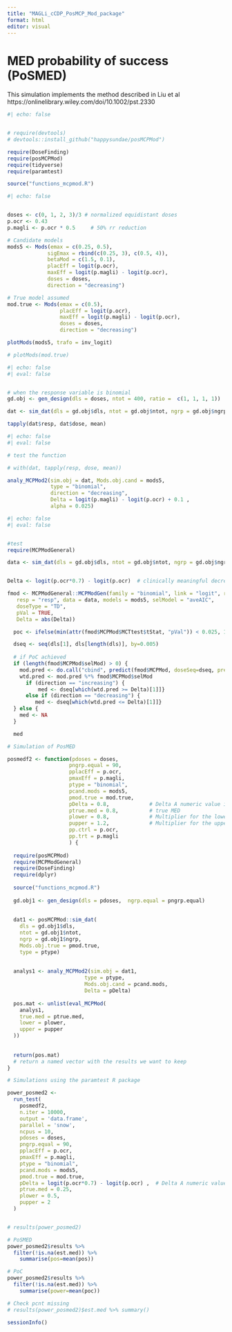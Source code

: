 ```yaml
---
title: "MAGLi_cCDP_PosMCP_Mod_package"
format: html
editor: visual
---
```


# MED probability of success (PoSMED)

This simulation implements the method described in Liu et al https://onlinelibrary.wiley.com/doi/10.1002/pst.2330

```r
#| echo: false


# require(devtools)
# devtools::install_github("happysundae/posMCPMod")

require(DoseFinding)
require(posMCPMod)
require(tidyverse)
require(paramtest)


```


```r

source("functions_mcpmod.R")

```

```r
#| echo: false


doses <- c(0, 1, 2, 3)/3 # normalized equidistant doses
p.ocr <- 0.43
p.magli <- p.ocr * 0.5     # 50% rr reduction

# Candidate models
mods5 <- Mods(emax = c(0.25, 0.5), 
             sigEmax = rbind(c(0.25, 3), c(0.5, 4)), 
             betaMod = c(1.5, 0.1),
             placEff = logit(p.ocr), 
             maxEff = logit(p.magli) - logit(p.ocr), 
             doses = doses,
             direction = "decreasing")

# True model assumed
mod.true <- Mods(emax = c(0.5), 
                 placEff = logit(p.ocr), 
                 maxEff = logit(p.magli) - logit(p.ocr), 
                 doses = doses,
                 direction = "decreasing")

plotMods(mods5, trafo = inv_logit)

# plotMods(mod.true)
```

```r
#| echo: false
#| eval: false


# when the response variable is binomial
gd.obj <- gen_design(dls = doses, ntot = 400, ratio =  c(1, 1, 1, 1))

dat <- sim_dat(dls = gd.obj$dls, ntot = gd.obj$ntot, ngrp = gd.obj$ngrp, Mods.obj.true = mod.true, type = "binomial")

tapply(dat$resp, dat$dose, mean)
```



```r
#| echo: false
#| eval: false

# test the function

# with(dat, tapply(resp, dose, mean))

analy_MCPMod2(sim.obj = dat, Mods.obj.cand = mods5, 
              type = "binomial", 
              direction = "decreasing",
              Delta = logit(p.magli) - logit(p.ocr) + 0.1 , 
              alpha = 0.025)
```


```r
#| echo: false
#| eval: false


#test
require(MCPModGeneral)

data <- sim_dat(dls = gd.obj$dls, ntot = gd.obj$ntot, ngrp = gd.obj$ngrp, Mods.obj.true = mod.true, type = "binomial")


Delta <- logit(p.ocr*0.7) - logit(p.ocr)  # clinically meaningful decrease in progression

fmod <- MCPModGeneral::MCPModGen(family = "binomial", link = "logit", returnS = TRUE, dose = "dose",
   resp = "resp", data = data, models = mods5, selModel = "aveAIC", 
   doseType = "TD",
   pVal = TRUE,
   Delta = abs(Delta))

  poc <- ifelse(min(attr(fmod$MCPMod$MCTtest$tStat, "pVal")) < 0.025, 1, 0)

  dseq <- seq(dls[1], dls[length(dls)], by=0.005)
  
  # if PoC achieved
  if (length(fmod$MCPMod$selMod) > 0) {
    mod.pred <- do.call("cbind", predict(fmod$MCPMod, doseSeq=dseq, predType = "effect-curve", se.fit = F))
    wtd.pred <- mod.pred %*% fmod$MCPMod$selMod
      if (direction == "increasing") {
          med <- dseq[which(wtd.pred >= Delta)[1]]}
      else if (direction == "decreasing") {
         med <- dseq[which(wtd.pred <= Delta)[1]]}
  } else {
    med <- NA
  }

  med
```


```r
# Simulation of PosMED

posmedf2 <- function(pdoses = doses,
                    pngrp.equal = 90,
                    pplacEff = p.ocr,
                    pmaxEff = p.magli,
                    ptype = "binomial",
                    pcand.mods = mods5,
                    pmod.true = mod.true,
                    pDelta = 0.8,             # Delta A numeric value indicating the clinically meaningful effect size, for non-normal on the transformed scale (e.g. logit)
                    ptrue.med = 0.8,          # true MED
                    plower = 0.8,             # Multiplier for the lower MED limit
                    pupper = 1.2,             # Multiplier for the upper MED limit
                    pp.ctrl = p.ocr, 
                    pp.trt = p.magli
                    ) {
  
  require(posMCPMod)
  require(MCPModGeneral)
  require(DoseFinding)
  require(dplyr)
  
  source("functions_mcpmod.R")
  
  gd.obj1 <- gen_design(dls = pdoses,  ngrp.equal = pngrp.equal)
  
  
  dat1 <- posMCPMod::sim_dat(
    dls = gd.obj1$dls,
    ntot = gd.obj1$ntot,
    ngrp = gd.obj1$ngrp,
    Mods.obj.true = pmod.true,
    type = ptype)
  
  
  analys1 <- analy_MCPMod2(sim.obj = dat1,
                         type = ptype,
                         Mods.obj.cand = pcand.mods,
                         Delta = pDelta)
  
  pos.mat <- unlist(eval_MCPMod(
    analys1,
    true.med = ptrue.med,
    lower = plower,
    upper = pupper
  ))
  
  
  return(pos.mat)
  # return a named vector with the results we want to keep
}
```

```r
# Simulations using the paramtest R package

power_posmed2 <-
  run_test(
    posmedf2,
    n.iter = 10000,
    output = 'data.frame',
    parallel = 'snow',
    ncpus = 10,
    pdoses = doses,
    pngrp.equal = 90,
    pplacEff = p.ocr,
    pmaxEff = p.magli,
    ptype = "binomial",
    pcand.mods = mods5,
    pmod.true = mod.true,
    pDelta = logit(p.ocr*0.7) - logit(p.ocr) ,  # Delta A numeric value indicating the clinically meaningful effect size, for non-normal on the transformed scale (e.g. logit)
    ptrue.med = 0.25,
    plower = 0.5,
    pupper = 2
  )  


# results(power_posmed2)

# PoSMED
power_posmed2$results %>% 
  filter(!is.na(est.med)) %>%
    summarise(pos=mean(pos))

# PoC
power_posmed2$results %>% 
  filter(!is.na(est.med)) %>%
    summarise(power=mean(poc))

# Check pcnt missing
# results(power_posmed2)$est.med %>% summary()

```
```r
sessionInfo()
```